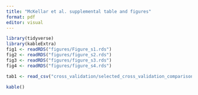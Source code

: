 ```yaml
---
title: "McKellar et al. supplemental table and figures"
format: pdf
editor: visual
---
```


```r
library(tidyverse)
library(kableExtra)
fig1 <- readRDS("figures/Figure_s1.rds")
fig2 <- readRDS("figures/figure_s2.rds")
fig3 <- readRDS("figures/figure_s3.rds")
fig4 <- readRDS("figures/figure_s4.rds")

tab1 <- read_csv("cross_validation/selected_cross_validation_comparison.csv")

```

```r
kable()
```
